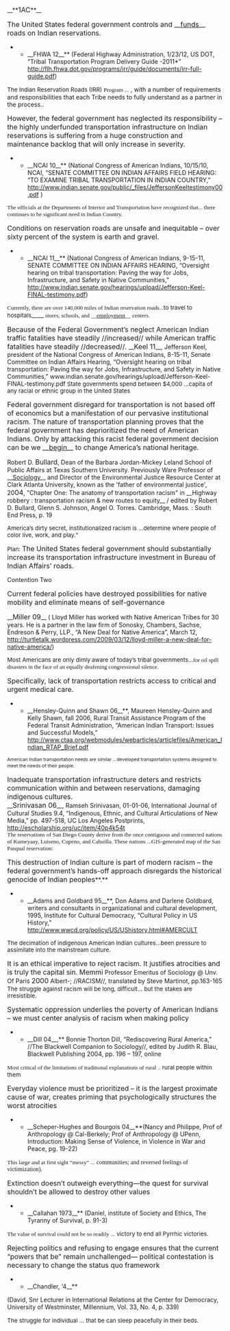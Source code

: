 __**<span style="font-size: 12pt;">1AC</span>**__

<span style="font-size: 12pt;">The United States federal government controls and __[[#|funds]]__ roads on Indian reservations. </span>
**__FHWA 12__** (Federal Highway Administration, 1/23/12, US DOT, “Tribal Transportation Program Delivery Guide -2011*” http://flh.fhwa.dot.gov/programs/irr/guide/documents/irr-full-guide.pdf)
<span style="font-size: 10pt;">The Indian Reservation Roads (IRR) </span><span style="font-family: 'Times New Roman',serif; font-size: 10pt;">Program ...</span>
, with a number of requirements and responsibilities that each Tribe needs to fully understand as a partner in the process..

<span style="font-size: 12pt;">However, the federal government has neglected its responsibility – the highly underfunded transportation infrastructure on Indian reservations is suffering from a huge construction and maintenance backlog that will only increase in severity. </span>
**__NCAI 10__** (National Congress of American Indians, 10/15/10, NCAI, “SENATE COMMITTEE ON INDIAN AFFAIRS FIELD HEARING: “TO EXAMINE TRIBAL TRANSPORTATION IN INDIAN COUNTRY,” http://www.indian.senate.gov/public/_files/JeffersonKeeltestimony00.pdf )
<span style="font-family: 'Times New Roman',serif; font-size: 10pt;">The officials at the Departments of Interior and Transportation have recognized that... </span> <span class="StyleBoldUnderline" style="font-family: 'Times New Roman',serif; font-size: 10pt;">there continues to be significant need in Indian Country. </span>


<span style="font-size: 12pt;">Conditions on reservation roads are unsafe and inequitable – over sixty percent of the system is earth and gravel. </span>

**__NCAI 11__** (National Congress of American Indians, 9-15-11, SENATE COMMITTEE ON INDIAN AFFAIRS HEARING, “Oversight hearing on tribal transportation: Paving the way for Jobs, Infrastructure, and Safety in Native Communities,” http://www.indian.senate.gov/hearings/upload/Jefferson-Keel-FINAL-testimony.pdf)

<span style="font-family: 'Times New Roman',serif; font-size: 10pt;">Currently, there are over 140,000 miles of Indian reservation roads...</span><span style="font-size: 10pt;">to travel to hospitals</span>__<span style="font-family: 'Times New Roman',serif; font-size: 10pt;">,</span>__<span style="font-family: 'Times New Roman',serif; font-size: 10pt;"> stores, schools, and __[[#|employment]]__ centers</span><span class="StyleBoldUnderline" style="font-family: 'Times New Roman',serif; font-size: 10pt;">. </span>







<span style="font-size: 12pt;">Because of the Federal Government’s neglect American Indian traffic fatalities have steadily //increased// while American traffic fatalities have steadily //decreased//. </span>
<span class="Author-Date">__<span style="font-size: 12pt;">Keel 11</span>__</span>, Jefferson Keel, president of the National Congress of American Indians, 8-15-11, Senate Committee on Indian Affairs Hearing, “Oversight hearing on tribal transportation: Paving the way for Jobs, Infrastructure, and Safety in Native Communities,” www.indian.senate.gov/hearings/upload/Jefferson-Keel-FINAL-testimony.pdf
<span style="font-size: 10pt;">State governments spend between $4,000 ...capita of any racial or ethnic group in the United States</span>



<span style="font-size: 12pt;">Federal government disregard for transportation is not based off of economics but a manifestation of our pervasive institutional racism. The nature of transportation planning proves that the federal government has deprioritized the need of American Indians. Only by attacking this racist federal government decision can be we __[[#|begin]]__ to change America’s national heritage.</span>

Robert D. <span style="font-size: 12pt;">Bullard</span>, Dean of the Barbara Jordan-Mickey Leland School of Public Affairs at Texas Southern University. Previously Ware Professor of __[[#|Sociology]]__ and Director of the Environmental Justice Resource Center at Clark Atlanta University, known as the 'father of environmental justice', 20<span style="font-size: 12pt;">04</span>, "Chapter One: The anatomy of transportation racism" in __Highway robbery : transportation racism & new routes to equity__ / edited by Robert D. Bullard, Glenn S. Johnson, Angel O. Torres. Cambridge, Mass. : South End Press, p. 19


<span style="font-size: 10pt;">America’s dirty secret, institutionalized racism is ...determine where people of color live, work, and play.“ </span>



<span style="font-size: 10pt;">Plan: </span>
<span style="font-size: 12pt;">The United States federal government should substantially increase its transportation infrastructure investment in Bureau of Indian Affairs’ roads.</span>


Contention Two


<span style="font-size: 12pt;">Current federal policies have destroyed possibilities for native mobility and eliminate means of self-governance</span>

<span style="display: block; text-align: left;"><span style="display: block; text-align: left;"><span class="Author-Date">__<span style="font-size: 12pt;">Miller 09</span>__</span> ( Lloyd Miller has worked with Native American Tribes for 30 years. He is a partner in the law firm of Sonosky, Chambers, Sachse, Endreson & Perry, LLP., “A New Deal for Native America”, March 12, [[http://turtletalk.wordpress.com/2009/03/12/lloyd-miller-a-new-deal-for-native-america/]])</span></span>

<span style="display: block; text-align: left;">
</span>
<span style="font-size: 10pt;">Most Americans are only dimly aware of today’s tribal governments...</span><span style="font-family: 'Times New Roman',serif; font-size: 10pt;">for oil spill disasters in the face of an equally deafening congressional silence.</span>





<span style="font-size: 12pt;">Specifically, lack of transportation restricts access to critical and urgent medical care. </span>

**__Hensley-Quinn and Shawn 06__**, Maureen Hensley-Quinn and Kelly Shawn, fall 2006, Rural Transit Assistance Program of the Federal Transit Administration, “American Indian Transport: Issues and Successful Models,” http://www.ctaa.org/webmodules/webarticles/articlefiles/American_Indian_RTAP_Brief.pdf

<span style="font-size: 8pt;">American Indian transportation needs are similar ...developed transportation systems designed to meet the needs of their people</span><span style="font-family: 'Times New Roman',serif; font-size: 10pt;">. </span>



<span style="font-size: 12pt;">Inadequate transportation infrastructure deters and restricts communication within and between reservations, damaging indigenous cultures. </span>
<span style="display: block; text-align: left;"><span style="display: block; text-align: left;"><span class="Author-Date">__<span style="font-size: 12pt;">Srinivasan 06</span>__</span>, Ramseh Srinivasan, 01-01-06, International Journal of Cultural Studies 9.4, “Indigenous, Ethnic, and Cultural Articulations of New Media,” pp. 497-518, UC Los Angeles Postprints, http://escholarship.org/uc/item/40p4k54t</span></span>
<span style="font-family: 'Times New Roman',serif; font-size: 10pt;">The reservations of San Diego County derive from the once contiguous and connected nations of Kumeyaay, Luiseno, Cupeno, and Cahuilla. These </span><span class="StyleBoldUnderline" style="font-family: 'Times New Roman',serif; font-size: 10pt;">nations ...</span><span style="font-family: 'Times New Roman',serif; font-size: 10pt;">GIS-generated map of the San Pasqual reservation: </span>



<span style="font-size: 12pt;">This destruction of Indian culture is part of modern racism – the federal government’s hands-off approach disregards the historical genocide of Indian peoples</span>**.**

**__Adams and Goldbard 95__**, Don Adams and Darlene Goldbard, writers and consultants in organizational and cultural development, 1995, Institute for Cultural Democracy, “Cultural Policy in US History,” <span style="color: windowtext; text-decoration: none;">[[http://www.wwcd.org/policy/US/UShistory.html#AMERCULT|http://www.wwcd.org/policy/US/UShistory.html#AMERCULT]]</span>

<span style="font-size: 10pt;">The decimation of indigenous American Indian cultures...been pressure to assimilate into the mainstream culture.</span>




<span style="font-size: 12pt;">It is an ethical imperative to reject racism. It justifies atrocities and is truly the capital sin.</span>
<span style="font-size: 12pt;">Memmi</span> Professor Emeritus of Sociology @ Unv. Of Paris <span style="font-size: 12pt;">2000</span>
Albert-; //RACISM//, translated by Steve Martinot, pp.163-165
<span style="font-size: 10pt;">The struggle against racism will be long, difficult...</span>
<span style="font-size: 10pt;">but the stakes are irresistible. </span>


<span style="font-size: 12pt;">Systematic oppression underlies the poverty of American Indians – we must center analysis of racism when making policy</span>
**__Dill 04__,** Bonnie Thorton Dill, “Rediscovering Rural America,” //The Blackwell Companion to Sociology//, edited by Judith R. Blau, Blackwell Publishing 2004, pp. 196 – 197, online
<span style="font-family: 'Times New Roman',serif; font-size: 10pt;">Most critical of the limitations of traditional explanations of rural ..</span>
<span style="font-size: 10pt;">rural people within them </span>


<span style="font-size: 12pt;">Everyday violence must be prioritized – it is the largest proximate cause of war, creates priming that psychologically structures the worst atrocities </span>

**__Scheper-Hughes and Bourgois 04__**(Nancy and Philippe, Prof of Anthropology @ Cal-Berkely; Prof of Anthropology @ UPenn, Introduction: Making Sense of Violence, in Violence in War and Peace, pg. 19-22)


<span style="font-family: 'Times New Roman',serif; font-size: 10pt;">This large and at first sight “messy” ...</span>
<span style="font-family: 'Times New Roman',serif;">communities; and reversed feelings of victimization).</span>



<span style="font-size: 12pt;">Extinction doesn’t outweigh everything—the quest for survival shouldn’t be allowed to destroy other values</span>

**__Callahan 1973__** (Daniel, institute of Society and Ethics, The Tyranny of Survival, p. 91-3)

<span style="font-family: 'Times New Roman',serif; font-size: 10pt;">The value of survival could not be so readily ...</span>
<span style="font-size: 10pt;">victory to end all Pyrrhic victories.</span>



<span style="font-size: 12pt;">Rejecting politics and refusing to engage ensures that the current “powers that be” remain unchallenged— political contestation is necessary to change the status quo framework</span>

**__Chandler, ‘4__**

(David, Snr Lecturer in International Relations at the Center for Democracy, University of Westminster, Millennium, Vol. 33, No. 4, p. 339)

<span style="font-size: 10pt;">The struggle for individual ...</span>
<span style="font-size: 10pt;">that be can sleep peacefully in their beds. </span>